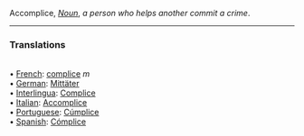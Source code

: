 Accomplice, <i>[[Noun]]</i>, ''a person who helps another commit a crime''. 
<HR> <P> <H3>Translations</H3>
<BR>• [[French]]: [[complice]] ''m''
<BR>• [[German]]: [[Mittäter]]
<BR>• [[Interlingua]]: [[Complice]]
<BR>• [[Italian]]: [[Accomplice]]
<BR>• [[Portuguese]]: [[Cúmplice]]
<BR>• [[Spanish]]: [[Cómplice]]
<BR>